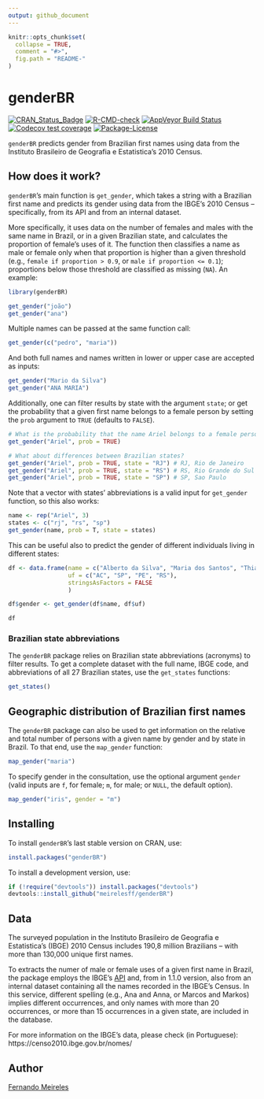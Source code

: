 ```yaml
---
output: github_document
---
```


<!-- README.md is generated from README.Rmd. Please edit that file -->

```r
knitr::opts_chunk$set(
  collapse = TRUE,
  comment = "#>",
  fig.path = "README-"
)
```

# genderBR

[![CRAN_Status_Badge](http://www.r-pkg.org/badges/version/genderBR)](https://cran.r-project.org/package=genderBR)
[![R-CMD-check](https://github.com/meirelesff/genderBR/workflows/R-CMD-check/badge.svg)](https://github.com/meirelesff/genderBR/actions)
[![AppVeyor Build Status](https://ci.appveyor.com/api/projects/status/github/meirelesff/genderBR?branch=master&svg=true)](https://ci.appveyor.com/project/meirelesff/genderBR)
[![Codecov test coverage](https://codecov.io/gh/meirelesff/genderBR/branch/master/graph/badge.svg)](https://codecov.io/gh/meirelesff/genderBR?branch=master)
[![Package-License](https://img.shields.io/badge/License-GPL-brightgreen.svg)](http://www.gnu.org/licenses/gpl-2.0.html)

`genderBR` predicts gender from Brazilian first names using data from the Instituto Brasileiro de Geografia e Estatistica's 2010 Census.

## How does it work?

`genderBR`'s main function is `get_gender`, which takes a string with a Brazilian first name and predicts its gender using data from the IBGE's 2010 Census -- specifically, from its API and from an internal dataset. 

More specifically, it uses data on the number of females and males with the same name in Brazil, or in a given Brazilian state, and calculates the proportion of female's uses of it. The function then classifies a name as male or female only when that proportion is higher than a given threshold (e.g., `female if proportion > 0.9`, or `male if proportion <= 0.1`); proportions below those threshold are classified as missing (`NA`). An example:

```r
library(genderBR)

get_gender("joão")
get_gender("ana")
```

Multiple names can be passed at the same function call:

```r
get_gender(c("pedro", "maria"))
```

And both full names and names written in lower or upper case are accepted as inputs:

```r
get_gender("Mario da Silva")
get_gender("ANA MARIA")
```

Additionally, one can filter results by state with the argument `state`; or get the probability that a given first name belongs to a female person by setting the `prob` argument to `TRUE` (defaults to `FALSE`).

```r
# What is the probability that the name Ariel belongs to a female person in Brazil?
get_gender("Ariel", prob = TRUE)

# What about differences between Brazilian states?
get_gender("Ariel", prob = TRUE, state = "RJ") # RJ, Rio de Janeiro
get_gender("Ariel", prob = TRUE, state = "RS") # RS, Rio Grande do Sul
get_gender("Ariel", prob = TRUE, state = "SP") # SP, Sao Paulo
```

Note that a vector with states' abbreviations is a valid input for `get_gender` function, so this also works:

```r
name <- rep("Ariel", 3)
states <- c("rj", "rs", "sp")
get_gender(name, prob = T, state = states)
```

This can be useful also to predict the gender of different individuals living in different states:

```r
df <- data.frame(name = c("Alberto da Silva", "Maria dos Santos", "Thiago Rocha", "Paula Camargo"),
                 uf = c("AC", "SP", "PE", "RS"),
                 stringsAsFactors = FALSE
                 )

df$gender <- get_gender(df$name, df$uf)

df
```


### Brazilian state abbreviations

The `genderBR` package relies on Brazilian state abbreviations (acronyms) to filter results. To get a complete dataset with the full name, IBGE code, and abbreviations of all 27 Brazilian states, use the `get_states` functions:

```r
get_states()
```

## Geographic distribution of Brazilian first names

The `genderBR` package can also be used to get information on the relative and total number of persons with a given name by gender and by state in Brazil. To that end, use the `map_gender` function:

```r
map_gender("maria")
```

To specify gender in the consultation, use the optional argument `gender` (valid inputs are `f`, for female; `m`, for male; or `NULL`, the default option).

```r
map_gender("iris", gender = "m")
```

## Installing

To install `genderBR`'s last stable version on CRAN, use:

```r
install.packages("genderBR")
```


To install a development version, use:

```r
if (!require("devtools")) install.packages("devtools")
devtools::install_github("meirelesff/genderBR")
```
    
## Data

The surveyed population in the Instituto Brasileiro de Geografia e Estatistica's (IBGE) 2010 Census includes 190,8 million Brazilians -- with more than 130,000 unique first names.

To extracts the numer of male or female uses of a given first name in Brazil, the package employs the IBGE's [API](https://censo2010.ibge.gov.br/nomes/) and, from in 1.1.0 version, also from an internal dataset containing all the names recorded in the IBGE's Census. In this service, different spelling (e.g., Ana and Anna, or Marcos and Markos) implies different occurrences, and only names with more than 20 occurrences, or more than 15 occurrences in a given state, are included in the database.

For more information on the IBGE's data, please check (in Portuguese): 
https://censo2010.ibge.gov.br/nomes/

## Author

[Fernando Meireles](https://fmeireles.com)
    
